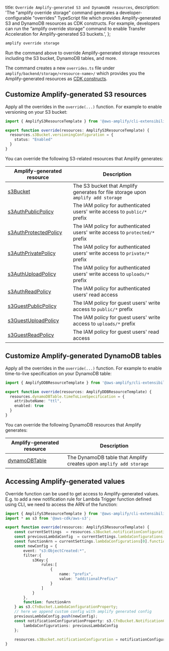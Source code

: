   title: `Override Amplify-generated S3 and DynamoDB resources`,
  description: 'The "amplify override storage" command generates a developer-configurable "overrides" TypeScript file which provides Amplify-generated S3 and DynamoDB resources as CDK constructs. For example, developers can run the “amplify override storage” command to enable Transfer Acceleration for Amplify-generated S3 buckets.',
};

```bash
amplify override storage
```

Run the command above to override Amplify-generated storage resources including the S3 bucket, DynamoDB tables, and more.

The command creates a new `overrides.ts` file under `amplify/backend/storage/<resource-name>/` which provides you the Amplify-generated resources as [CDK constructs](https://docs.aws.amazon.com/cdk/latest/guide/home.html).

## Customize Amplify-generated S3 resources

Apply all the overrides in the `override(...)` function. For example to enable versioning on your S3 bucket:
```ts
import { AmplifyS3ResourceTemplate } from '@aws-amplify/cli-extensibility-helper';

export function override(resources: AmplifyS3ResourceTemplate) {
  resources.s3Bucket.versioningConfiguration = {
    status: "Enabled"
  }
}
```

You can override the following S3-related resources that Amplify generates:

|Amplify-generated resource|Description|
|-|-|
|[s3Bucket](https://docs.aws.amazon.com/AWSCloudFormation/latest/UserGuide/aws-properties-s3-bucket.html)|The S3 bucket that Amplify generates for file storage upon `amplify add storage`|
|[s3AuthPublicPolicy](https://docs.aws.amazon.com/AWSCloudFormation/latest/UserGuide/aws-resource-iam-policy.html)|The IAM policy for authenticated users' write access to `public/*` prefix|
|[s3AuthProtectedPolicy](https://docs.aws.amazon.com/AWSCloudFormation/latest/UserGuide/aws-resource-iam-policy.html)|The IAM policy for authenticated users' write access to `protected/*` prefix|
|[s3AuthPrivatePolicy](https://docs.aws.amazon.com/AWSCloudFormation/latest/UserGuide/aws-resource-iam-policy.html)|The IAM policy for authenticated users' write access to `private/*` prefix|
|[s3AuthUploadPolicy](https://docs.aws.amazon.com/AWSCloudFormation/latest/UserGuide/aws-resource-iam-policy.html)|The IAM policy for authenticated users' write access to `uploads/*` prefix|
|[s3AuthReadPolicy](https://docs.aws.amazon.com/AWSCloudFormation/latest/UserGuide/aws-resource-iam-policy.html)|The IAM policy for authenticated users' read access|
|[s3GuestPublicPolicy](https://docs.aws.amazon.com/AWSCloudFormation/latest/UserGuide/aws-resource-iam-policy.html)|The IAM policy for guest users' write access to `public/*` prefix|
|[s3GuestUploadPolicy](https://docs.aws.amazon.com/AWSCloudFormation/latest/UserGuide/aws-resource-iam-policy.html)|The IAM policy for guest users' write access to `uploads/*` prefix|
|[s3GuestReadPolicy](https://docs.aws.amazon.com/AWSCloudFormation/latest/UserGuide/aws-resource-iam-policy.html)|The IAM policy for guest users' read access|

## Customize Amplify-generated DynamoDB tables

Apply all the overrides in the `override(...)` function. For example to enable time-to-live specification on your DynamoDB table:
```ts
import { AmplifyDDBResourceTemplate } from '@aws-amplify/cli-extensibility-helper';

export function override(resources: AmplifyDDBResourceTemplate) {
  resources.dynamoDBTable.timeToLiveSpecification = {
    attributeName: "ttl",
    enabled: true
  }
}
```

You can override the following DynamoDB resources that Amplify generates:

|Amplify-generated resource|Description|
|-|-|
|[dynamoDBTable](https://docs.aws.amazon.com/AWSCloudFormation/latest/UserGuide/aws-resource-dynamodb-table.html)|The DynamoDB table that Amplify creates upon `amplify add storage`|

## Accessing Amplify-generated values

Override function can be used to get access to Amplify-generated values. E.g. to add a new notification rule for Lambda Trigger function defined using CLI, we need to access the ARN of the function:

```ts
import { AmplifyS3ResourceTemplate } from '@aws-amplify/cli-extensibility-helper';
import * as s3 from '@aws-cdk/aws-s3';

export function override(resources: AmplifyS3ResourceTemplate) {
    const currentSettings  = resources.s3Bucket.notificationConfiguration as s3.CfnBucket.NotificationConfigurationProperty;
    const previousLambdaConfig  = currentSettings.lambdaConfigurations as s3.CfnBucket.LambdaConfigurationProperty[];
    const functionArn = currentSettings.lambdaConfigurations[0].function;
    const newConfig = {
        event: "s3:ObjectCreated:*",
        filter:{
            s3Key:{
                rules:[
                    {
                        name: "prefix",
                        value: "additionalPrefix/"
                    }
                ]
            }
        },
        function: functionArn
    } as s3.CfnBucket.LambdaConfigurationProperty;
    // here we append custom config with amplify generated config
    previousLambdaConfig.push(newConfig);
    const notificationConfigurationProperty: s3.CfnBucket.NotificationConfigurationProperty = {
        lambdaConfigurations: previousLambdaConfig
    };

    resources.s3Bucket.notificationConfiguration = notificationConfigurationProperty;
}
```
